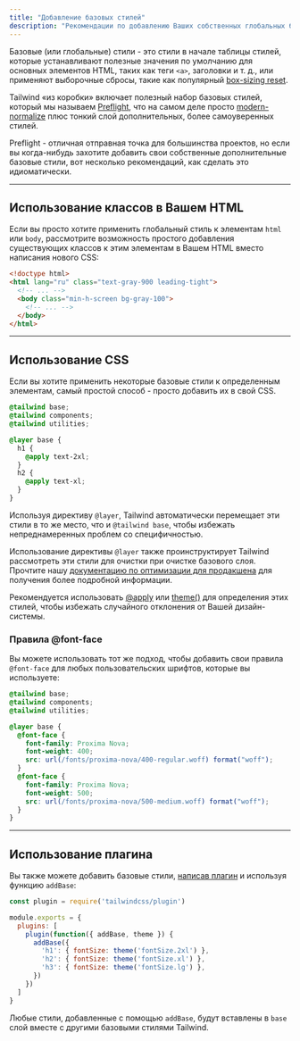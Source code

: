 ```yaml
---
title: "Добавление базовых стилей"
description: "Рекомендации по добавлению Ваших собственных глобальных базовых стилей поверх Tailwind."
---
```


Базовые (или глобальные) стили - это стили в начале таблицы стилей, которые устанавливают полезные значения по умолчанию для основных элементов HTML, таких как теги `<a>`, заголовки и т. д., или применяют выборочные сбросы, такие как популярный [box-sizing reset](https://www.paulirish.com/2012/box-sizing-border-box-ftw/).

Tailwind «из коробки» включает полезный набор базовых стилей, который мы называем [Preflight](/docs/preflight), что на самом деле просто [modern-normalize](https://github.com/sindresorhus/modern-normalize) плюс тонкий слой дополнительных, более самоуверенных стилей.

Preflight  - отличная отправная точка для большинства проектов, но если вы когда-нибудь захотите добавить свои собственные дополнительные базовые стили, вот несколько рекомендаций, как сделать это идиоматически.

---

## Использование классов в Вашем HTML

Если вы просто хотите применить глобальный стиль к элементам `html` или `body`, рассмотрите возможность простого добавления существующих классов к этим элементам в Вашем HTML вместо написания нового CSS:

```html
<!doctype html>
<html lang="ru" class="text-gray-900 leading-tight">
  <!-- ... -->
  <body class="min-h-screen bg-gray-100">
    <!-- ... -->
  </body>
</html>
```

---

## Использование CSS

Если вы хотите применить некоторые базовые стили к определенным элементам, самый простой способ - просто добавить их в свой CSS.

```css
@tailwind base;
@tailwind components;
@tailwind utilities;

@layer base {
  h1 {
    @apply text-2xl;
  }
  h2 {
    @apply text-xl;
  }
}
```

Используя директиву `@layer`, Tailwind автоматически перемещает эти стили в то же место, что и `@tailwind base`, чтобы избежать непреднамеренных проблем со специфичностью.

Использование директивы `@layer` также проинструктирует Tailwind рассмотреть эти стили для очистки при очистке базового слоя. Прочтите нашу [документацию по оптимизации для продакшена](/docs/optimizing-for-production) для получения более подробной информации.

Рекомендуется использовать [@apply](/docs/functions-and-directives#apply) или [theme()](/docs/functions-and-directives#theme) для определения этих стилей, чтобы избежать случайного отклонения от Вашей дизайн-системы.

### Правила @font-face

Вы можете использовать тот же подход, чтобы добавить свои правила `@font-face` для любых пользовательских шрифтов, которые вы используете:

```css
@tailwind base;
@tailwind components;
@tailwind utilities;

@layer base {
  @font-face {
    font-family: Proxima Nova;
    font-weight: 400;
    src: url(/fonts/proxima-nova/400-regular.woff) format("woff");
  }
  @font-face {
    font-family: Proxima Nova;
    font-weight: 500;
    src: url(/fonts/proxima-nova/500-medium.woff) format("woff");
  }
}
```

---

## Использование плагина

Вы также можете добавить базовые стили, [написав плагин](/docs/plugins#adding-base-styles) и используя функцию `addBase`:

```js tailwind.config.js
const plugin = require('tailwindcss/plugin')

module.exports = {
  plugins: [
    plugin(function({ addBase, theme }) {
      addBase({
        'h1': { fontSize: theme('fontSize.2xl') },
        'h2': { fontSize: theme('fontSize.xl') },
        'h3': { fontSize: theme('fontSize.lg') },
      })
    })
  ]
}
```

Любые стили, добавленные с помощью `addBase`, будут вставлены в `base` слой вместе с другими базовыми стилями Tailwind.
